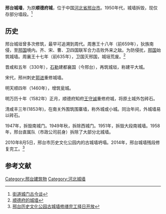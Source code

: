 '''邢台城墙'''，为原'''顺德府城'''，位于中国[[河北省|河北省]][[邢台市|邢台市]]。1950年代，城墙拆毁，现仅存部分墙段。<ref>[http://www.xtrb.cn/epaper/ncwb/html/2014-05/13/content_493630.htm 街道城门古今谈 ]</ref>

== 历史 ==
邢台城垣曾多次修筑，最早可追溯到周代。周惠王十八年（前659年），狄族南侵，至[[邢国|邢国]]境内。齐、宋、曹、卫四国联军合力击败外来之敌。为防侵扰，[[邢国|邢国]]始筑城墙。周襄王十七年（前635年），卫国灭邢国，城垣荒废。<ref>[http://www.xtrb.cn/epaper/xtrb/html/2015-03/07/content_564004.htm 顺德府的城墙 ]</ref>

晋咸和五年（330年），[[石勒|石勒]]建都襄国（今邢台），再筑城垣，称建平大城。

宋代，邢州刺史[[郭进|郭进]]重修城墙。

明天顺四年（1460年），增筑瓮城。

明万历十年（1582年）正月，顺德府知府[[王守诚|王守诚]]重修府城，将原土城外包砖石。

清咸丰三年(1853年)，在南关外围筑围寨墙，称外城或小城。同治年间，外城墙易以砖石。

1947年，拆毁南城门。1949年秋，拆除西城门。1951年，拆毁大段南城墙。1958年，邢台直属队（市政公司前身）拆除了大部分北城墙。

2010年8月5日，邢台市历史文化公园内的古城墙坍塌。2014年，邢台城墙残段修复完工。<ref>[http://yanzhao.yzdsb.com.cn/system/2014/02/19/013589232.shtml 邢台历史文化公园古城墙修缮完工择日开放]{{dead link|date=2018年4月 |bot=InternetArchiveBot |fix-attempted=yes }}</ref>

==参考文献==
{{reflist}}

[[Category:邢台建筑物|Category:邢台建筑物]]
[[Category:河北城墙|Category:河北城墙]]
